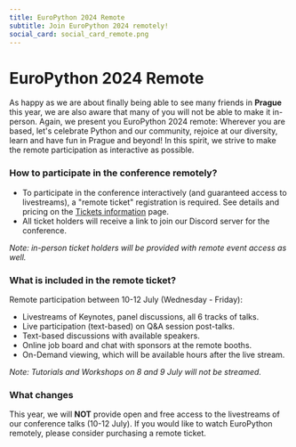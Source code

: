 ```yaml
---
title: EuroPython 2024 Remote
subtitle: Join EuroPython 2024 remotely!
social_card: social_card_remote.png
---
```


# EuroPython 2024 Remote

As happy as we are about finally being able to see many friends in **Prague**
this year, we are also aware that many of you will not be able to make it in-person.
Again, we present you EuroPython 2024 remote:
Wherever you are based, let's celebrate Python and our community, rejoice at our diversity,
learn and have fun in Prague and beyond! In this spirit, we strive to make the remote participation
as interactive as possible.

### How to participate in the conference remotely?

- To participate in the conference interactively (and guaranteed access to livestreams), a "remote ticket" registration is required. See details and pricing on the [Tickets information](/tickets#remote-tickets) page.
- All ticket holders will receive a link to join our Discord server for the conference.

*Note: in-person ticket holders will be provided with remote event access as well.*

### What is included in the remote ticket?
Remote participation between 10-12 July (Wednesday - Friday):
- Livestreams of Keynotes, panel discussions, all 6 tracks of talks.
- Live participation (text-based) on Q&A session post-talks.
- Text-based discussions with available speakers.
- Online job board and chat with sponsors at the remote booths.
- On-Demand viewing, which will be available hours after the live stream.

*Note: Tutorials and Workshops on 8 and 9 July will not be streamed.*

### What changes ###
This year, we will **NOT** provide open and free access to the livestreams of our conference talks (10-12 July). If you would like to watch EuroPython remotely, please consider purchasing a remote ticket.

